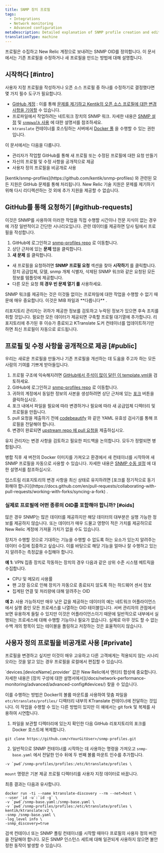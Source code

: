 ```yaml
---
title: SNMP 장치 프로필
tags:
  - Integrations
  - Network monitoring
  - Advanced configuration
metaDescription: Detailed explanation of SNMP profile creation and editing in New Relic.
translationType: machine
---
```


프로필은 수집하고 New Relic 계정으로 보내려는 SNMP OID를 정의합니다. 이 문서에서는 기존 프로필을 수정하거나 새 프로필을 만드는 방법에 대해 설명합니다.

## 시작하다 [#intro]

사용자 지정 프로필을 작성하거나 오픈 소스 프로필 중 하나를 수정하기로 결정했다면 몇 가지 필수 도구가 필요합니다.

* [GitHub 계정](https://github.com/) : 이를 통해 [문제를 제기하고 Kentik의 오픈 소스 프로필에 대한 변경 사항을 기여할](https://github.com/kentik/snmp-profiles) 수 있습니다.
* 프로파일에서 작업하려는 네트워크 장치의 SNMP 워크. 자세한 내용은 [SNMP 설정](/docs/network-performance-monitoring/setup-performance-monitoring/snmp-performance-monitoring/) 및 [`snmpwalk` 사용](/docs/network-performance-monitoring/troubleshooting/snmp-walk/) 에 대한 설명서를 참조하세요.
* `ktranslate` 컨테이너를 호스팅하는 서버에서 [Docker 풀](https://docs.docker.com/engine/reference/commandline/pull/) 을 수행할 수 있는 권한입니다.

이 문서에서는 다음을 다룹니다.

* 관리자가 작업할 GitHub를 통해 새 프로필 또는 수정된 프로필에 대한 요청 만들기
* 자신의 프로필 및 수정 사항을 공개적으로 제공
* 사용자 정의 프로필을 비공개로 사용

<Callout variant="tip">
  [kentik/snmp-profiles](https://github.com/kentik/snmp-profiles) 와 관련된 모든 지원은 GitHub 문제를 통해 처리됩니다. New Relic 기술 지원은 문제를 제기하기 위해 다시 리디렉션하는 것 외에 추가 지원을 제공할 수 없습니다.
</Callout>

## GitHub를 통해 요청하기 [#github-requests]

이것은 SNMP를 사용하여 이러한 작업을 직접 수행할 시간이나 전문 지식이 없는 경우에 가장 일반적이고 간단한 시나리오입니다. 관련 데이터를 제공하면 당사 팀에서 프로필을 작성합니다.

1. GitHub에 로그인하고 [snmp-profiles repo](https://github.com/kentik/snmp-profiles) 로 이동합니다.
2. 상단 근처에 있는 **문제** 탭을 클릭합니다.
3. **새 문제** 를 클릭합니다.

* 새 프로필을 요청하려면 **SNMP 프로필 요청** 섹션을 찾아 **시작하기** 를 클릭합니다. 장치 공급업체, 모델, snmp 개체 식별자, 삭제된 SNMP 워크와 같은 요청된 모든 정보를 템플릿에 제공합니다.
* 다른 모든 요청 **의 경우 빈 문제 열기 를** 사용하세요.

<Callout variant="tip">
  SNMP 워크를 제공하는 것은 이것들 없이는 프로파일에 대한 작업을 수행할 수 없기 때문에 매우 중요합니다. 이것은 MIB 파일과 **다릅니다** .
</Callout>

리포지토리 관리자는 귀하가 제공한 정보를 검토하고 누락된 정보가 있으면 후속 조치를 취할 것입니다. 필요한 모든 데이터가 제공되면 구축할 프로필 대기열에 추가합니다. 리포지토리에 추가된 후 이슈가 종료되고 KTranslate 도커 컨테이너를 업데이트하기만 하면 최신 프로필이 자동으로 로드됩니다.

## 프로필 및 수정 사항을 공개적으로 제공 [#public]

우리는 새로운 프로필을 만들거나 기존 프로필을 개선하는 데 도움을 주고자 하는 모든 사람의 기여를 기쁘게 받아들입니다.

1. 프로필 구조에 익숙해지려면 [GitHub에서 주석이 많이 달린 이 template.yml을](https://github.com/kentik/snmp-profiles/blob/main/profiles/kentik_snmp/_template.yml) 검토하세요.
2. GitHub에 로그인하고 [snmp-profiles repo](https://github.com/kentik/snmp-profiles) 로 이동합니다.
3. 귀하의 계정에서 동일한 정보의 사본을 생성하려면 상단 근처에 있는 [포크](https://docs.github.com/en/get-started/quickstart/fork-a-repo) 버튼을 클릭하십시오.
4. 포크 내에서 파일을 필요에 따라 변경하거나 필요에 따라 새 공급업체 디렉터리 및 프로필을 만듭니다.
5. pull 요청을 제출하기 전에 [codebeautify](https://codebeautify.org/yaml-validator) 와 같은 YAML 유효성 검사기를 통해 프로필을 전달해야 합니다.
6. 변경이 완료되면 [upstream repo 에 pull 요청을](https://docs.github.com/en/pull-requests/collaborating-with-pull-requests/proposing-changes-to-your-work-with-pull-requests/creating-a-pull-request) 제출하십시오.

유지 관리자는 변경 사항을 검토하고 필요한 피드백을 논의합니다. 모두가 정렬되면 병합됩니다.

병합 직후 새 버전의 Docker 이미지를 가져오고 환경에서 새 컨테이너를 시작하여 새 SNMP 프로필을 자동으로 사용할 수 있습니다. 자세한 내용은 [SNMP 수동 설정](https://docs.newrelic.com/docs/network-performance-monitoring/setup-performance-monitoring/snmp-performance-monitoring/#manual-setup) 에 대한 설명서를 참조하십시오.

<Callout variant="tip">
  업스트림 리포지토리의 변경 사항을 최신 상태로 유지하려면 [포크를 정기적으로 동기화해야 합니다](https://docs.github.com/en/pull-requests/collaborating-with-pull-requests/working-with-forks/syncing-a-fork) .
</Callout>

### 실제로 프로필에 어떤 종류의 OID를 포함해야 합니까? [#oids]

많은 경우 SNMP는 많은 데이터를 제공하지만 해당 데이터의 대부분은 실행 가능한 정보를 제공하지 않습니다. 또는 데이터가 매우 드물고 영향이 적은 가치를 제공하므로 New Relic 계정에 가져올 가치가 없을 수도 있습니다.

장치가 수행할 것으로 기대하는 기능을 수행할 수 없도록 하는 요소가 있는지 알려주는 데이터 수집에 집중하고 싶습니다. 이를 바탕으로 해당 기능을 얼마나 잘 수행하고 있는지 알려주는 측정값을 수집해야 합니다.

**예 1:** VPN 집중 장치로 작동하는 장치의 경우 다음과 같은 상위 수준 시스템 메트릭을 수집합니다.

* CPU 및 메모리 사용률
* 팬 고장 등으로 인해 장치가 자동으로 종료되지 않도록 하는 하드웨어 센서 정보
* 집계된 연결 및 처리량에 대해 알려주는 OID

**예 2:** 사용 가능하지만 매우 낮은 값을 제공하는 데이터의 예는 네트워크 어플라이언스에서 실행 중인 모든 프로세스를 나열하는 OID 테이블입니다. 서버 관리자의 관점에서 보면 유용하게 들릴 수 있지만 이것은 어플라이언스이기 때문에 일반적으로 내부에서 실행되는 프로세스에 대해 수행할 기능이나 필요가 없습니다. 실제로 아무 것도 할 수 없는 수백 개의 항목이 있는 테이블을 폴링하고 저장하는 것은 효율적이지 않습니다.

## 사용자 정의 프로필을 비공개로 사용 [#private]

프로필을 변경하고 싶지만 이것이 매우 고유하고 다른 고객에게는 적용되지 않는 시나리오라는 것을 알고 있는 경우 프로필을 로컬에서 편집할 수 있습니다.

<Callout variant="tip">
  `devices.[deviceName].provider` 값은 New Relic에서 엔티티 합성에 중요합니다. 자세한 내용은 [장치 구성에 대한 설명서에서](/docs/network-performance-monitoring/advanced/advanced-config#devices/) 찾을 수 있습니다.
</Callout>

이를 수행하는 방법은 Docker의 볼륨 마운트를 사용하여 맞춤 파일을 `etc/ktranslate/profiles/` 디렉터리 내부의 KTranslate 컨테이너에 전달하는 것입니다. 이 작업을 수행할 수 있는 다른 방법이 있지만 이 예에서는 git fork 및 복제를 사용하여 시연합니다.

1. 파일을 보관할 디렉터리에 있는지 확인한 다음 GitHub 리포지토리의 포크를 Docker 호스트에 복제합니다.

```pwd
git clone https://github.com/<YourGitUser>/snmp-profiles.git
```

2. 일반적으로 SNMP 컨테이너를 시작하는 데 사용하는 명령을 가져오고 `snmp-base.yaml` 에서 전달한 인수 뒤에 두 번째 볼륨 마운트 인수를 추가합니다.

```
-v `pwd`/snmp-profiles/profiles:/etc/ktranslate/profiles \
```

`mount` 명령은 기본 제공 프로필 디렉터리를 사용자 지정 데이터로 바꿉니다.

최종 결과는 다음과 유사합니다.

```
docker run -ti --name ktranslate-discovery --rm --net=host \
--user `id -u`:`id -g` \
-v `pwd`/snmp-base.yaml:/snmp-base.yaml \
-v `pwd`/snmp-profiles/profiles:/etc/ktranslate/profiles \
kentik/ktranslate:v2 \
-snmp /snmp-base.yaml \
-log_level info \
-snmp_discovery=true
```

<Callout variant="tip">
  검색 컨테이너 또는 SNMP 폴링 컨테이너를 시작할 때마다 프로필의 사용자 정의 버전을 전달해야 합니다. 모든 SNMP 인스턴스 세트에 대해 일관되게 사용하지 않으면 불안정한 동작이 발생할 수 있습니다.
</Callout>